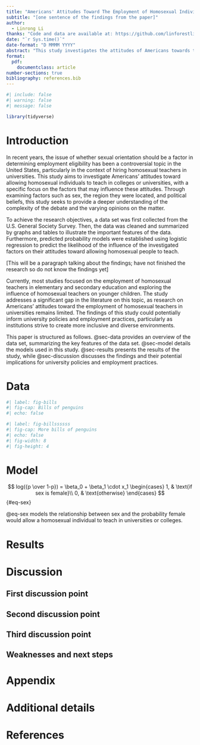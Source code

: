 ```yaml
---
title: "Americans' Attitudes Toward The Employment of Homosexual Individuals in Colleges or Universities"
subtitle: "[one sentence of the findings from the paper]"
author: 
  - Linrong Li
thanks: "Code and data are available at: https://github.com/linforestli/homosexual_attitude.git "
date: "`r Sys.time()`"
date-format: "D MMMM YYYY"
abstract: "This study investigates the attitudes of Americans towards the employment of homosexual individuals as teachers in colleges or universities. Using data from the U.S. General Society Survey and logistic regression analysis, the study explores factors that may influence these attitudes, such as sex, region, and political beliefs. This research addresses a gap in the literature, as previous studies have mainly focused on homosexual teachers in elementary and secondary education. [One sentence about the findings that I do not know right now]"
format: 
  pdf: 
    documentclass: article
number-sections: true
bibliography: references.bib
---
```


```r
#| include: false
#| warning: false
#| message: false

library(tidyverse)
```

# Introduction

In recent years, the issue of whether sexual orientation should be a factor in determining employment eligibility has been a controversial topic in the United States, particularly in the context of hiring homosexual teachers in universities. This study aims to investigate Americans' attitudes toward allowing homosexual individuals to teach in colleges or universities, with a specific focus on the factors that may influence these attitudes. Through examining factors such as sex, the region they were located, and political beliefs, this study seeks to provide a deeper understanding of the complexity of the debate and the varying opinions on the matter.

To achieve the research objectives, a data set was first collected from the U.S. General Society Survey. Then, the data was cleaned and summarized by graphs and tables to illustrate the important features of the data. Furthermore, predicted probability models were established using logistic regression to predict the likelihood of the influence of the investigated factors on their attitudes toward allowing homosexual people to teach.

\[This will be a paragraph talking about the findings; have not finished the research so do not know the findings yet\]

Currently, most studies focused on the employment of homosexual teachers in elementary and secondary education and exploring the influence of homosexual teachers on younger children. The study addresses a significant gap in the literature on this topic, as research on Americans' attitudes toward the employment of homosexual teachers in universities remains limited. The findings of this study could potentially inform university policies and employment practices, particularly as institutions strive to create more inclusive and diverse environments.

This paper is structured as follows. @sec-data provides an overview of the data set, summarizing the key features of the data set. @sec-model details the models used in this study. @sec-results presents the results of the study, while @sec-discussion discusses the findings and their potential implications for university policies and employment practices.

# Data {#sec-data}

```r
#| label: fig-bills
#| fig-cap: Bills of penguins
#| echo: false
```

```r
#| label: fig-billssssss
#| fig-cap: More bills of penguins
#| echo: false
#| fig-width: 8
#| fig-height: 4
```

# Model {#sec-model}

$$
log({p \over 1-p}) = \beta_0 + \beta_1 \cdot x_1 
\begin{cases}
  1, & \text{if sex is female}\\
  0, & \text{otherwise}
\end{cases}
$$ {#eq-sex}

@eq-sex models the relationship between sex and the probability female would allow a homosexual individual to teach in universities or colleges.

# Results {#sec-results}

# Discussion {#sec-discussion}

## First discussion point {#sec-first-point}

## Second discussion point

## Third discussion point

## Weaknesses and next steps

\newpage

\appendix

# Appendix {.unnumbered}

# Additional details

\newpage

# References

